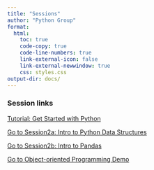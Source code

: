 ```yaml
---
title: "Sessions"
author: "Python Group"
format: 
  html:
    toc: true
    code-copy: true
    code-line-numbers: true
    link-external-icon: false
    link-external-newwindow: true
    css: styles.css
output-dir: docs/ 
---
```

### Session links
<a href="session1/session1.html">Tutorial: Get Started with Python
  </a>

 
<a href="session2/DataStructuresDemo.html">Go to Session2a: Intro to Python Data Structures
  </a> 


<a href="session3/DataStructuresDemo_2.html">Go to Session2b: Intro to Pandas
  </a>


<a href="session4_newMLDemo\session4v2_webpage.html">Go to Object-oriented Programming Demo
  </a>

  